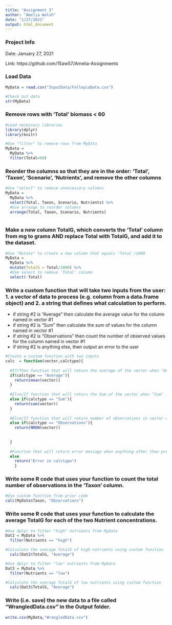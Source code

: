 ```yaml
---
title: "Assignment 3"
author: "Amelia Walsh"
date: "1/27/2021"
output: html_document
---
```

### Project Info
Date: January 27, 2021

Link: https://github.com/15aw57/Amelia-Assignments

### Load Data
```r
MyData = read.csv("InputData/FallopiaData.csv")

#Check out data
str(MyData)
```

### Remove rows with ‘Total’ biomass < 60
```r
#Load necessary libraries
library(dplyr)
library(knitr)

#Use "filter" to remove rows from MyData
MyData = 
  MyData %>%
  filter(Total<60)
```

### Reorder the columns so that they are in the order: ‘Total’, ‘Taxon’, ‘Scenario’, ‘Nutrients’, and remove the other columns
```r
#Use "select" to remove unnecessary columns
MyData =
  MyData %>% 
  select(Total, Taxon, Scenario, Nutrients) %>%
  #Use arrange to reorder columns
  arrange(Total, Taxon, Scenario, Nutrients)
  
```

### Make a new column TotalG, which converts the ‘Total’ column from mg to grams AND replace Total with TotalG, and add it to the dataset.
```r
#Use "Mutate" to create a new column that equals 'Total'/1000
MyData =
  MyData %>%
  mutate(TotalG = Total/1000) %>%
  #Use select to remove 'Total' column
  select(-Total)
```

### Write a custom function that will take two inputs from the user: 1. a vector of data to process (e.g. column from a data.frame object) and 2. a string that defines what calculation to perform.
- if string #2 is "Average" then calculate the average value for the column named in vector #1
- if string #2 is "Sum" then calculate the sum of values for the column named in vector #1
- if string #2 is "Observations" then count the number of observed values for the column named in vector #1
- if string #2 is anything else, then output an error to the user 

```r
#Create a custom function with two inputs
calc  = function(vector,calctype){
  
  #If/Then function that will return the average of the vector when "Average" is input
  if(calctype == "Average"){
    return(mean(vector))
  }
  
  #Else/If function that will return the Sum of the vector when "Sum" is input
  else if(calctype == "Sum"){
    return(sum(vector))
  }
  
  #Else/If function that will return number of observations in vector when "Observations" is input
  else if(calctype == "Observations"){
    return(NROW(vector))
    
    
  }
  
  #Function that will return error message when anything other than previous commands are is input
  else
    return("Error in calctype")
    }

```

### Write some R code that uses your function to count the total number of observations in the 'Taxon' column.
```r
#Use custom function from prior code
calc(MyData$Taxon, "Observations")
```

### Write some R code that uses your function  to calculate the average TotalG for each of the two Nutrient concentrations.
```r
#Use dplyr to filter "high" nutrients from MyData
Dat2 = MyData %>%
  filter(Nutrients == "high")

#Calculate the average TotalG of high nutrients using custom function
  calc(Dat2$TotalG, "Average") 
```
```r
#Use dplyr to filter "low" nutrients from MyData
Dat3 = MyData %>%
  filter(Nutrients == "low")

#Calculate the average TotalG of low nutrients using custom function
  calc(Dat3$TotalG, "Average") 
```

### Write (i.e. save) the new data to a file called "WrangledData.csv" in the Output folder. 
```r
write.csv(MyData,"WrangledData.csv") 
```


